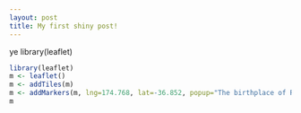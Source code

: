 ```yaml
---
layout: post
title: My first shiny post!
---
```


ye
library(leaflet)

```r
library(leaflet)
m <- leaflet()
m <- addTiles(m)
m <- addMarkers(m, lng=174.768, lat=-36.852, popup="The birthplace of R")
m
```
